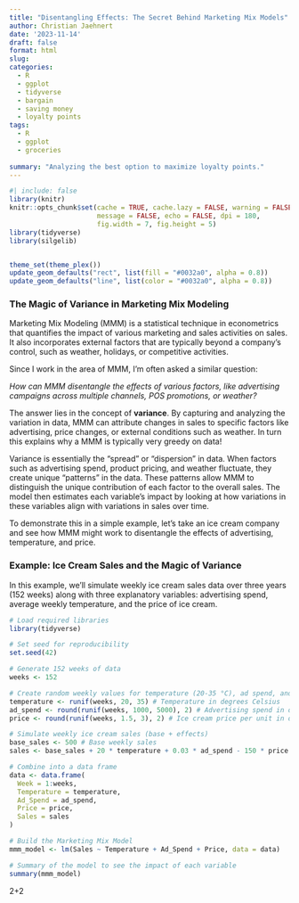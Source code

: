 ```yaml
---
title: "Disentangling Effects: The Secret Behind Marketing Mix Models"
author: Christian Jaehnert
date: '2023-11-14'
draft: false
format: html
slug: 
categories:
  - R
  - ggplot
  - tidyverse
  - bargain
  - saving money
  - loyalty points
tags:
  - R
  - ggplot
  - groceries
  
summary: "Analyzing the best option to maximize loyalty points."
---
```


```r
#| include: false
library(knitr)
knitr::opts_chunk$set(cache = TRUE, cache.lazy = FALSE, warning = FALSE, 
                      message = FALSE, echo = FALSE, dpi = 180,
                      fig.width = 7, fig.height = 5)
library(tidyverse)
library(silgelib)


theme_set(theme_plex())
update_geom_defaults("rect", list(fill = "#0032a0", alpha = 0.8))
update_geom_defaults("line", list(color = "#0032a0", alpha = 0.8))

```

### The Magic of Variance in Marketing Mix Modeling

Marketing Mix Modeling (MMM) is a statistical technique in econometrics that quantifies the impact of various marketing and sales activities on sales. It also incorporates external factors that are typically beyond a company’s control, such as weather, holidays, or competitive activities.

Since I work in the area of MMM, I’m often asked a similar question:

*How can MMM disentangle the effects of various factors, like advertising campaigns across multiple channels, POS promotions, or weather?*

The answer lies in the concept of **variance**. By capturing and analyzing the variation in data, MMM can attribute changes in sales to specific factors like advertising, price changes, or external conditions such as weather. In turn this explains why a MMM is typically very greedy on data!

Variance is essentially the "spread" or "dispersion" in data. When factors such as advertising spend, product pricing, and weather fluctuate, they create unique "patterns" in the data. These patterns allow MMM to distinguish the unique contribution of each factor to the overall sales. The model then estimates each variable’s impact by looking at how variations in these variables align with variations in sales over time.

To demonstrate this in a simple example, let’s take an ice cream company and see how MMM might work to disentangle the effects of advertising, temperature, and price.

### Example: Ice Cream Sales and the Magic of Variance

In this example, we’ll simulate weekly ice cream sales data over three years (152 weeks) along with three explanatory variables: advertising spend, average weekly temperature, and the price of ice cream.

```r

# Load required libraries
library(tidyverse)

# Set seed for reproducibility
set.seed(42)

# Generate 152 weeks of data
weeks <- 152

# Create random weekly values for temperature (20-35 °C), ad spend, and price
temperature <- runif(weeks, 20, 35) # Temperature in degrees Celsius
ad_spend <- round(runif(weeks, 1000, 5000), 2) # Advertising spend in dollars
price <- round(runif(weeks, 1.5, 3), 2) # Ice cream price per unit in dollars

# Simulate weekly ice cream sales (base + effects)
base_sales <- 500 # Base weekly sales
sales <- base_sales + 20 * temperature + 0.03 * ad_spend - 150 * price + rnorm(weeks, 0, 100)

# Combine into a data frame
data <- data.frame(
  Week = 1:weeks,
  Temperature = temperature,
  Ad_Spend = ad_spend,
  Price = price,
  Sales = sales
)

# Build the Marketing Mix Model
mmm_model <- lm(Sales ~ Temperature + Ad_Spend + Price, data = data)

# Summary of the model to see the impact of each variable
summary(mmm_model)


```

2+2
